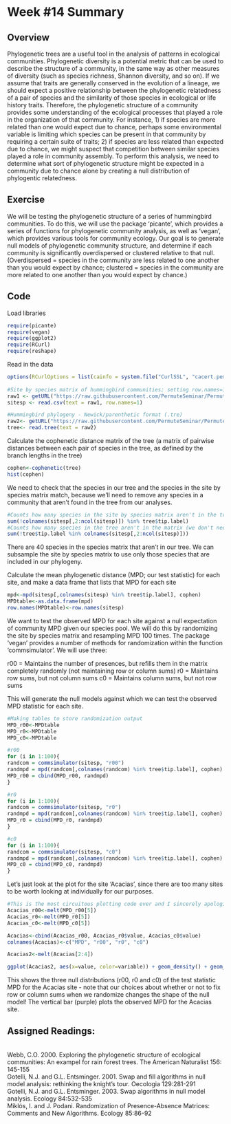 Week #14 Summary
========================================================

Overview
---------

Phylogenetic trees are a useful tool in the analysis of patterns in ecological communities.  Phylogenetic diversity is a potential metric that can be used to describe the structure of a community, in the same way as other measures of diversity (such as species richness, Shannon diversity, and so on). If we assume that traits are generally conserved in the evolution of a lineage, we should expect a positive relationship between the phylogenetic relatedness of a pair of species and the similarity of those species in ecological or life history traits.  Therefore, the phylogenetic structure of a community provides some understanding of the ecological processes that played a role in the organization of that community.  For instance, 1) if species are more related than one would expect due to chance, perhaps some environmental variable is limiting which species can be present in that community by requiring a certain suite of traits; 2) if species are less related than expected due to chance, we might suspect that competition between similar species played a role in community assembly.  To perform this analysis, we need to determine what sort of phylogenetic structure might be expected in a community due to chance alone by creating a null distribution of phylogentic relatedness.

Exercise
----------

We will be testing the phylogenetic structure of a series of hummingbird communities.  To do this, we will use the package 'picante', which provides a series of functions for phylogenetic community analysis, as well as 'vegan', which provides various tools for community ecology.  Our goal is to generate null models of phylogenetic community structure, and determine if each community is significantly overdispersed or clustered relative to that null.  (Overdispersed = species in the community are less related to one another than you would expect by chance; clustered = species in the community are more related to one another than you would expect by chance.)


Code
-----

Load libraries
```r
require(picante)
require(vegan)
require(ggplot2)
require(RCurl)
require(reshape)
```

Read in the data
```r
options(RCurlOptions = list(cainfo = system.file("CurlSSL", "cacert.pem", package = "RCurl")))
     
#Site by species matrix of hummingbird communities; setting row.names=1 will make some things easier later
raw1 <- getURL("https://raw.githubusercontent.com/PermuteSeminar/PermuteSeminar-2014/master/Week%2014/SiteXspp.csv")
sitesp <- read.csv(text = raw1, row.names=1)

#Hummingbird phylogeny - Newick/parenthetic format (.tre)
raw2<- getURL("https://raw.githubusercontent.com/PermuteSeminar/PermuteSeminar-2014/master/Week%2014/newtree.tre")
tree<- read.tree(text = raw2)
```

Calculate the cophenetic distance matrix of the tree (a matrix of pairwise distances between each pair of species in the tree, as defined by the branch lengths in the tree)
```r
cophen<-cophenetic(tree)
hist(cophen)
```

We need to check that the species in our tree and the species in the site by species matrix match, because we'll need to remove any species in a community that aren't found in the tree from our analyses.
```r
#Counts how many species in the site by species matrix aren't in the tree
sum(!colnames(sitesp[,2:ncol(sitesp)]) %in% tree$tip.label)
#Counts how many species in the tree aren't in the matrix (we don't need to know this, but let's look at it anyway)
sum(!tree$tip.label %in% colnames(sitesp[,2:ncol(sitesp)]))
```

There are 40 species in the species matrix that aren't in our tree.  We can subsample the site by species matrix to use only those species that are included in our phylogeny.

Calculate the mean phylogenetic distance (MPD; our test statistic) for each site, and make a data frame that lists that MPD for each site
```r
mpd<-mpd(sitesp[,colnames(sitesp) %in% tree$tip.label], cophen)
MPDtable<-as.data.frame(mpd)
row.names(MPDtable)<-row.names(sitesp)
```

We want to test the observed MPD for each site against a null expectation of community MPD given our species pool. We will do this by randomizing the site by species matrix and resampling MPD 100 times.  The package 'vegan' provides a number of methods for randomization within the function 'commsimulator'.  We will use three:

r00 = Maintains the number of presences, but refills them in the matrix completely randomly (not maintaining row or column sums)
r0 = Maintains row sums, but not column sums
c0 = Maintains column sums, but not row sums

This will generate the null models against which we can test the observed MPD statistic for each site.

```r
#Making tables to store randomization output
MPD_r00<-MPDtable
MPD_r0<-MPDtable
MPD_c0<-MPDtable

#r00
for (i in 1:100){
randcom = commsimulator(sitesp, "r00")
randmpd = mpd(randcom[,colnames(randcom) %in% tree$tip.label], cophen)
MPD_r00 = cbind(MPD_r00, randmpd)
}

#r0
for (i in 1:100){
randcom = commsimulator(sitesp, "r0")
randmpd = mpd(randcom[,colnames(randcom) %in% tree$tip.label], cophen)
MPD_r0 = cbind(MPD_r0, randmpd)
}

#c0
for (i in 1:100){
randcom = commsimulator(sitesp, "c0")
randmpd = mpd(randcom[,colnames(randcom) %in% tree$tip.label], cophen)
MPD_c0 = cbind(MPD_c0, randmpd)
}
```

Let's just look at the plot for the site 'Acacias', since there are too many sites to be worth looking at individually for our purposes.

```r
#This is the most circuitous plotting code ever and I sincerely apologize, but it works!
Acacias_r00<-melt(MPD_r00[5])
Acacias_r0<-melt(MPD_r0[5])
Acacias_c0<-melt(MPD_c0[5])

Acacias<-cbind(Acacias_r00, Acacias_r0$value, Acacias_c0$value)
colnames(Acacias)<-c("MPD", "r00", "r0", "c0")

Acacias2<-melt(Acacias[2:4])

ggplot(Acacias2, aes(x=value, color=variable)) + geom_density() + geom_vline(xintercept = MPDtable[5,1], color="purple", size=1.2)
```

This shows the three null distributions (r00, r0 and c0) of the test statistic MPD for the Acacias site - note that our choices about whether or not to fix row or column sums when we randomize changes the shape of the null model!  The vertical bar (purple) plots the observed MPD for the Acacias site.

Assigned Readings:
-------------------
<br/>
Webb, C.O. 2000.  Exploring the phylogenetic structure of ecological communities: An exampel for rain forest trees.  The American Naturalist 156: 145-155
<br/>
Gotelli, N.J. and G.L. Entsminger. 2001. Swap and fill algorithms in null model analysis: rethinking the knight's tour.  Oecologia 129:281-291
<br/>
Gotelli, N.J. and G.L. Entsminger. 2003. Swap algorithms in null model analysis. Ecology 84:532-535
<br/>
Miklós, I. and J. Podani.  Randomization of Presence-Absence Matrices: Comments and New Algorithms.  Ecology 85:86-92